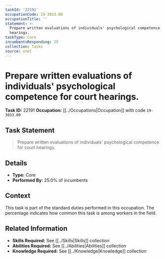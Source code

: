 ```yaml
---
taskId: '22191'
occupationCode: 19-3033.00
occupationTitle: ''
statement: >-
  Prepare written evaluations of individuals' psychological competence for court
  hearings.
taskType: Core
incumbentsResponding: 25
collection: Tasks
source: onet
---
```

# Prepare written evaluations of individuals' psychological competence for court hearings.

**Task ID:** 22191
**Occupation:** [[../Occupations|Occupation]] with code `19-3033.00`

## Task Statement

> Prepare written evaluations of individuals' psychological competence for court hearings.

## Details

- **Type:** Core
- **Performed By:** 25.0% of incumbents

## Context

This task is part of the standard duties performed in this occupation. The percentage indicates how common this task is among workers in the field.

## Related Information

- **Skills Required:** See [[../Skills|Skills]] collection
- **Abilities Required:** See [[../Abilities|Abilities]] collection
- **Knowledge Required:** See [[../Knowledge|Knowledge]] collection
